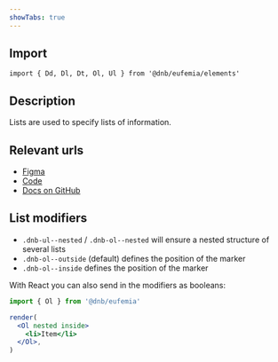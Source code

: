 ```yaml
---
showTabs: true
---
```


## Import

```tsx
import { Dd, Dl, Dt, Ol, Ul } from '@dnb/eufemia/elements'
```

## Description

Lists are used to specify lists of information.

## Relevant urls

- [Figma](https://www.figma.com/design/cdtwQD8IJ7pTeE45U148r1/%F0%9F%92%BB-Eufemia---Web?node-id=4314-724)
- [Code](https://github.com/dnbexperience/eufemia/tree/main/packages/dnb-eufemia/src/elements/lists)
- [Docs on GitHub](https://github.com/dnbexperience/eufemia/tree/main/packages/dnb-design-system-portal/src/docs/uilib/elements/lists)

## List modifiers

- `.dnb-ul--nested` / `.dnb-ol--nested` will ensure a nested structure of several lists
- `.dnb-ol--outside` (default) defines the position of the marker
- `.dnb-ol--inside` defines the position of the marker

With React you can also send in the modifiers as booleans:

```jsx
import { Ol } from '@dnb/eufemia'

render(
  <Ol nested inside>
    <li>Item</li>
  </Ol>,
)
```
